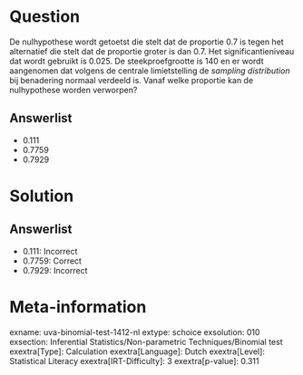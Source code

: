 Question
========

De nulhypothese wordt getoetst die stelt dat de proportie 0.7 is tegen
het alternatief die stelt dat de proportie groter is dan 0.7. Het
significantieniveau dat wordt gebruikt is 0.025. De steekproefgrootte is
140 en er wordt aangenomen dat volgens de centrale limietstelling de *sampling distribution* bij benadering normaal verdeeld is. Vanaf welke
proportie kan de nulhypothese worden verworpen?

Answerlist
----------

* 0.111
* 0.7759
* 0.7929

Solution
========

Answerlist
----------

* 0.111: Incorrect
* 0.7759: Correct
* 0.7929: Incorrect

Meta-information
================
exname: uva-binomial-test-1412-nl
extype: schoice
exsolution: 010
exsection: Inferential Statistics/Non-parametric Techniques/Binomial test
exextra[Type]: Calculation
exextra[Language]: Dutch
exextra[Level]: Statistical Literacy
exextra[IRT-Difficulty]: 3
exextra[p-value]: 0.311
